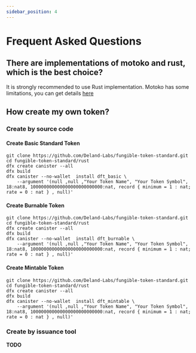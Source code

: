 ```yaml
---
sidebar_position: 4
---
```


# Frequent Asked Questions

## There are implementations of motoko and rust, which is the best choice?
It is strongly recommended to use Rust implementation. Motoko has some limitations, you can get details [here](https://github.com/Deland-Labs/dfinity-fungible-token-standard/issues/1)

## How create my own token?

### Create by source code
#### Create Basic Standard Token
```shell
git clone https://github.com/Deland-Labs/fungible-token-standard.git
cd fungible-token-standard/rust
dfx create canister --all
dfx build
dfx canister --no-wallet  install dft_basic \
	--argument '(null ,null ,"Your Token Name", "Your Token Symbol", 18:nat8, 100000000000000000000000000:nat, record { minimum = 1 : nat; rate = 0 : nat } , null)'
```
#### Create Burnable Token
```shell
git clone https://github.com/Deland-Labs/fungible-token-standard.git
cd fungible-token-standard/rust
dfx create canister --all
dfx build
dfx canister --no-wallet  install dft_burnable \
	--argument '(null ,null ,"Your Token Name", "Your Token Symbol", 18:nat8, 100000000000000000000000000:nat, record { minimum = 1 : nat; rate = 0 : nat } , null)'
```

#### Create Mintable Token
```shell
git clone https://github.com/Deland-Labs/fungible-token-standard.git
cd fungible-token-standard/rust
dfx create canister --all
dfx build
dfx canister --no-wallet  install dft_mintable \
	--argument '(null ,null ,"Your Token Name", "Your Token Symbol", 18:nat8, 100000000000000000000000000:nat, record { minimum = 1 : nat; rate = 0 : nat } , null)'
```
### Create by issuance tool

**TODO**
